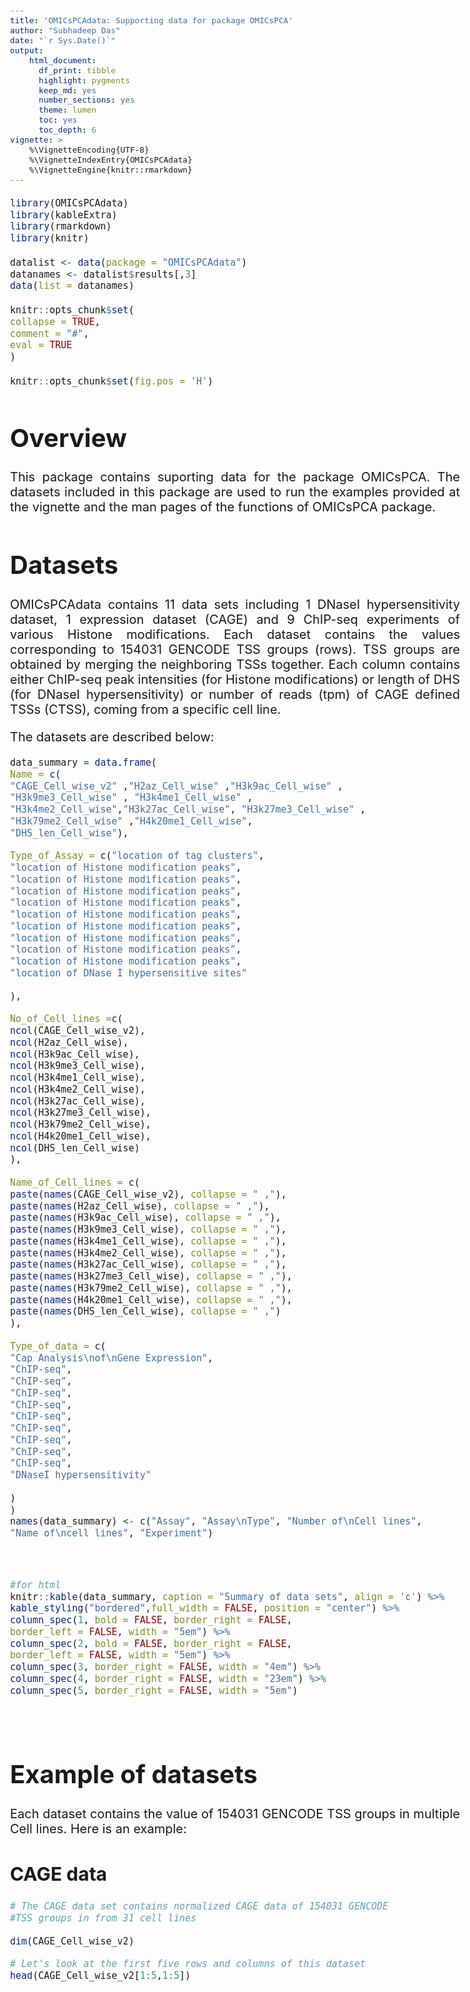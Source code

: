 ---
title: 'OMICsPCAdata: Supporting data for package OMICsPCA'
author: "Subhadeep Das"
date: "`r Sys.Date()`"
output:
    html_document:
      df_print: tibble
      highlight: pygments
      keep_md: yes
      number_sections: yes
      theme: lumen
      toc: yes
      toc_depth: 6
vignette: >
    %\VignetteEncoding{UTF-8} 
    %\VignetteIndexEntry{OMICsPCAdata} 
    %\VignetteEngine{knitr::rmarkdown}
---

<style type="text/css">

body, td {
    font-size: 20px;
    text-align: justify
}
code.r{
    font-size: 15px;
}
pre {
    font-size: 15px
}
</style>


```{r include = TRUE, echo = FALSE, message = FALSE, warning = FALSE}
library(OMICsPCAdata)
library(kableExtra)
library(rmarkdown)
library(knitr)
```
```{r echo = FALSE}
datalist <- data(package = "OMICsPCAdata")
datanames <- datalist$results[,3]
data(list = datanames)
```

```{r setup, include = FALSE}
knitr::opts_chunk$set(
collapse = TRUE,
comment = "#",
eval = TRUE
)

```

```{r global_options, include=FALSE}
knitr::opts_chunk$set(fig.pos = 'H')
```

# Overview

This package contains suporting data for the package OMICsPCA.
The datasets included in this package are used to run the examples
provided at the vignette and the man pages of the
functions of OMICsPCA package.

# Datasets

OMICsPCAdata contains 11 data sets including 1 DNaseI
hypersensitivity dataset, 1 expression dataset (CAGE)
and 9 ChIP-seq experiments of various Histone
modifications. Each dataset contains the values 
corresponding to 154031 GENCODE TSS groups (rows).
TSS groups are obtained by merging the neighboring TSSs
together. Each column contains either ChIP-seq
peak intensities (for Histone modifications) or length
of DHS (for DNaseI hypersensitivity) or number of reads
(tpm) of CAGE defined TSSs (CTSS), coming from a specific
cell line.


The datasets are described below:

```{r echo =FALSE}
data_summary = data.frame(
Name = c(
"CAGE_Cell_wise_v2" ,"H2az_Cell_wise" ,"H3k9ac_Cell_wise" ,
"H3k9me3_Cell_wise" , "H3k4me1_Cell_wise" ,
"H3k4me2_Cell_wise","H3k27ac_Cell_wise", "H3k27me3_Cell_wise" ,
"H3k79me2_Cell_wise" ,"H4k20me1_Cell_wise",
"DHS_len_Cell_wise"),

Type_of_Assay = c("location of tag clusters",
"location of Histone modification peaks",
"location of Histone modification peaks",
"location of Histone modification peaks",
"location of Histone modification peaks",
"location of Histone modification peaks",
"location of Histone modification peaks",
"location of Histone modification peaks",
"location of Histone modification peaks",
"location of Histone modification peaks",
"location of DNase I hypersensitive sites"

),

No_of_Cell_lines =c(
ncol(CAGE_Cell_wise_v2),
ncol(H2az_Cell_wise),
ncol(H3k9ac_Cell_wise),
ncol(H3k9me3_Cell_wise),
ncol(H3k4me1_Cell_wise),
ncol(H3k4me2_Cell_wise),
ncol(H3k27ac_Cell_wise),
ncol(H3k27me3_Cell_wise),
ncol(H3k79me2_Cell_wise),
ncol(H4k20me1_Cell_wise),
ncol(DHS_len_Cell_wise)
),

Name_of_Cell_lines = c(
paste(names(CAGE_Cell_wise_v2), collapse = " ,"),
paste(names(H2az_Cell_wise), collapse = " ,"),
paste(names(H3k9ac_Cell_wise), collapse = " ,"),
paste(names(H3k9me3_Cell_wise), collapse = " ,"),
paste(names(H3k4me1_Cell_wise), collapse = " ,"),
paste(names(H3k4me2_Cell_wise), collapse = " ,"),
paste(names(H3k27ac_Cell_wise), collapse = " ,"),
paste(names(H3k27me3_Cell_wise), collapse = " ,"),
paste(names(H3k79me2_Cell_wise), collapse = " ,"),
paste(names(H4k20me1_Cell_wise), collapse = " ,"),
paste(names(DHS_len_Cell_wise), collapse = " ,")
),

Type_of_data = c(
"Cap Analysis\nof\nGene Expression",
"ChIP-seq",
"ChIP-seq",
"ChIP-seq",
"ChIP-seq",
"ChIP-seq",
"ChIP-seq",
"ChIP-seq",
"ChIP-seq",
"ChIP-seq",
"DNaseI hypersensitivity"

)
)
names(data_summary) <- c("Assay", "Assay\nType", "Number of\nCell lines",
"Name of\ncell lines", "Experiment")
```
\  
```{r,eval = TRUE, echo=FALSE, results='asis'}
#for html
knitr::kable(data_summary, caption = "Summary of data sets", align = 'c') %>% 
kable_styling("bordered",full_width = FALSE, position = "center") %>%
column_spec(1, bold = FALSE, border_right = FALSE,
border_left = FALSE, width = "5em") %>%
column_spec(2, bold = FALSE, border_right = FALSE,
border_left = FALSE, width = "5em") %>%
column_spec(3, border_right = FALSE, width = "4em") %>%
column_spec(4, border_right = FALSE, width = "23em") %>%
column_spec(5, border_right = FALSE, width = "5em")
```
\  

# Example of datasets

Each dataset contains the value of 154031 GENCODE TSS groups in
multiple Cell lines. Here is an example:

## CAGE data

```{r}
# The CAGE data set contains normalized CAGE data of 154031 GENCODE
#TSS groups in from 31 cell lines

dim(CAGE_Cell_wise_v2)

# Let's look at the first five rows and columns of this dataset
head(CAGE_Cell_wise_v2[1:5,1:5])
```

